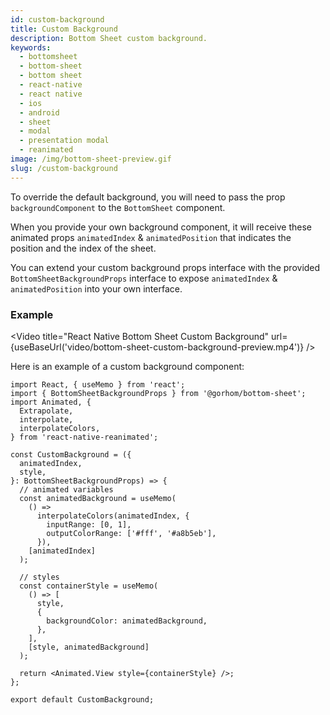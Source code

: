 ```yaml
---
id: custom-background
title: Custom Background
description: Bottom Sheet custom background.
keywords:
  - bottomsheet
  - bottom-sheet
  - bottom sheet
  - react-native
  - react native
  - ios
  - android
  - sheet
  - modal
  - presentation modal
  - reanimated
image: /img/bottom-sheet-preview.gif
slug: /custom-background
---
```



To override the default background, you will need to pass the prop `backgroundComponent` to the `BottomSheet` component.

When you provide your own background component, it will receive these animated props `animatedIndex` & `animatedPosition` that indicates the position and the index of the sheet.

You can extend your custom background props interface with the provided `BottomSheetBackgroundProps` interface to expose `animatedIndex` & `animatedPosition` into your own interface.

### Example


<Video
  title="React Native Bottom Sheet Custom Background"
  url={useBaseUrl('video/bottom-sheet-custom-background-preview.mp4')}
/>

Here is an example of a custom background component:

```tsx
import React, { useMemo } from 'react';
import { BottomSheetBackgroundProps } from '@gorhom/bottom-sheet';
import Animated, {
  Extrapolate,
  interpolate,
  interpolateColors,
} from 'react-native-reanimated';

const CustomBackground = ({
  animatedIndex,
  style,
}: BottomSheetBackgroundProps) => {
  // animated variables
  const animatedBackground = useMemo(
    () =>
      interpolateColors(animatedIndex, {
        inputRange: [0, 1],
        outputColorRange: ['#fff', '#a8b5eb'],
      }),
    [animatedIndex]
  );

  // styles
  const containerStyle = useMemo(
    () => [
      style,
      {
        backgroundColor: animatedBackground,
      },
    ],
    [style, animatedBackground]
  );

  return <Animated.View style={containerStyle} />;
};

export default CustomBackground;
```
